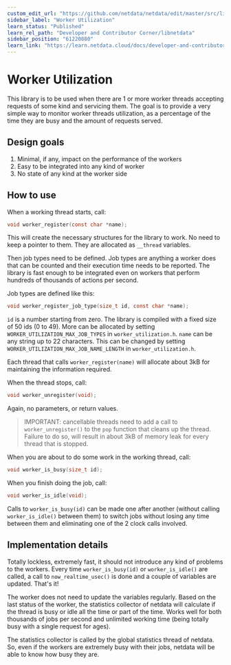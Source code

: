 ```yaml
---
custom_edit_url: "https://github.com/netdata/netdata/edit/master/src/libnetdata/worker_utilization/README.md"
sidebar_label: "Worker Utilization"
learn_status: "Published"
learn_rel_path: "Developer and Contributor Corner/libnetdata"
sidebar_position: "61220880"
learn_link: "https://learn.netdata.cloud/docs/developer-and-contributor-corner/libnetdata/worker-utilization"
---
```



# Worker Utilization

This library is to be used when there are 1 or more worker threads accepting requests
of some kind and servicing them. The goal is to provide a very simple way to monitor
worker threads utilization, as a percentage of the time they are busy and the amount
of requests served.

## Design goals

1. Minimal, if any, impact on the performance of the workers
2. Easy to be integrated into any kind of worker
3. No state of any kind at the worker side

## How to use

When a working thread starts, call:

```c
void worker_register(const char *name);
```

This will create the necessary structures for the library to work.
No need to keep a pointer to them. They are allocated as `__thread` variables.

Then job types need to be defined. Job types are anything a worker does that can be
counted and their execution time needs to be reported. The library is fast enough to
be integrated even on workers that perform hundreds of thousands of actions per second.

Job types are defined like this:

```c
void worker_register_job_type(size_t id, const char *name);
```

`id` is a number starting from zero. The library is compiled with a fixed size of 50
ids (0 to 49). More can be allocated by setting `WORKER_UTILIZATION_MAX_JOB_TYPES` in
`worker_utilization.h`. `name` can be any string up to 22 characters. This can be
changed by setting `WORKER_UTILIZATION_MAX_JOB_NAME_LENGTH` in `worker_utilization.h`.

Each thread that calls `worker_register(name)` will allocate about 3kB for maintaining
the information required.

When the thread stops, call:

```c
void worker_unregister(void);
```

Again, no parameters, or return values.

> IMPORTANT: cancellable threads need to add a call to `worker_unregister()` to the
> `pop` function that cleans up the thread. Failure to do so, will result in about
> 3kB of memory leak for every thread that is stopped.

When you are about to do some work in the working thread, call:

```c
void worker_is_busy(size_t id);
```

When you finish doing the job, call:

```c
void worker_is_idle(void);
```

Calls to `worker_is_busy(id)` can be made one after another (without calling
`worker_is_idle()` between them) to switch jobs without losing any time between
them and eliminating one of the 2 clock calls involved.

## Implementation details

Totally lockless, extremely fast, it should not introduce any kind of problems to the
workers. Every time `worker_is_busy(id)` or `worker_is_idle()` are called, a call to
`now_realtime_usec()` is done and a couple of variables are updated. That's it!

The worker does not need to update the variables regularly. Based on the last status
of the worker, the statistics collector of netdata will calculate if the thread is
busy or idle all the time or part of the time. Works well for both thousands of jobs
per second and unlimited working time (being totally busy with a single request for
ages).

The statistics collector is called by the global statistics thread of netdata. So,
even if the workers are extremely busy with their jobs, netdata will be able to know
how busy they are.
